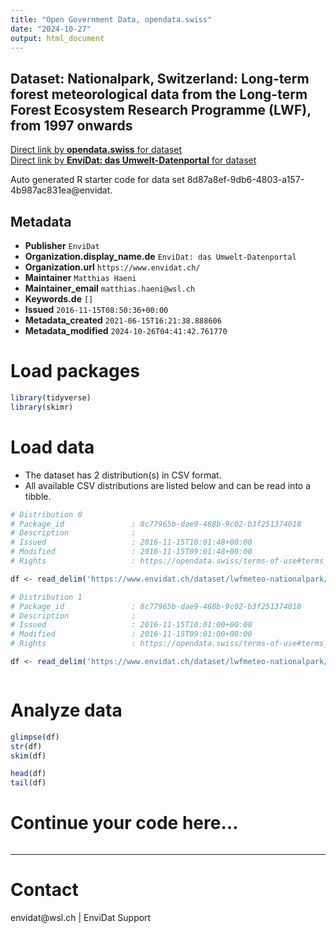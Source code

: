 ```yaml
---
title: "Open Government Data, opendata.swiss"
date: "2024-10-27"
output: html_document
---
```


## Dataset: Nationalpark, Switzerland: Long-term forest meteorological data from the Long-term Forest Ecosystem Research Programme (LWF), from 1997 onwards



[Direct link by **opendata.swiss** for dataset](https://opendata.swiss/de/dataset/nationalpark-switzerland-long-term-forest-meteorological-data-from-the-long-term-forest-ecosyst)<br>
[Direct link by **EnviDat: das Umwelt-Datenportal** for dataset](https://www.envidat.ch/#/metadata/lwfmeteo-nationalpark)

Auto generated R starter code for data set 8d87a8ef-9db6-4803-a157-4b987ac831ea@envidat.

## Metadata

- **Publisher** `EnviDat`
- **Organization.display_name.de** `EnviDat: das Umwelt-Datenportal`
- **Organization.url** `https://www.envidat.ch/`
- **Maintainer** `Matthias Haeni`
- **Maintainer_email** `matthias.haeni@wsl.ch`
- **Keywords.de** `[]`
- **Issued** `2016-11-15T08:50:36+00:00`
- **Metadata_created** `2021-06-15T16:21:38.888606`
- **Metadata_modified** `2024-10-26T04:41:42.761770`


# Load packages

```r

library(tidyverse)
library(skimr)

```

# Load data

-   The dataset has 2 distribution(s) in CSV format.
-   All available CSV distributions are listed below and can be read into a tibble.

```r

# Distribution 0
# Package_id               : 8c77965b-dae9-468b-9c02-b3f251374018
# Description              : 
# Issued                   : 2016-11-15T10:01:48+00:00
# Modified                 : 2016-11-15T09:01:48+00:00
# Rights                   : https://opendata.swiss/terms-of-use#terms_by

df <- read_delim('https://www.envidat.ch/dataset/lwfmeteo-nationalpark/resource/fae88674-0ef3-4ca0-b65e-4f07a56954ea')

# Distribution 1
# Package_id               : 8c77965b-dae9-468b-9c02-b3f251374018
# Description              : 
# Issued                   : 2016-11-15T10:01:00+00:00
# Modified                 : 2016-11-15T09:01:00+00:00
# Rights                   : https://opendata.swiss/terms-of-use#terms_by

df <- read_delim('https://www.envidat.ch/dataset/lwfmeteo-nationalpark/resource/db066e17-9fbb-4925-b084-9be1ada86b42')



```

# Analyze data

```r

glimpse(df)
str(df)
skim(df)

head(df)
tail(df)

```

# Continue your code here...

```r

```

------------------------------------------------------------------------

# Contact

envidat@wsl.ch | EnviDat Support
